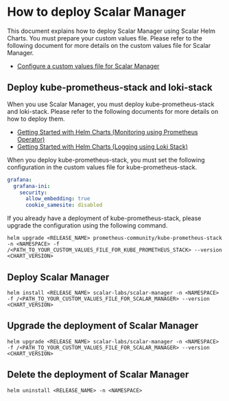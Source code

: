 # How to deploy Scalar Manager

This document explains how to deploy Scalar Manager using Scalar Helm Charts. You must prepare your custom values file. Please refer to the following document for more details on the custom values file for Scalar Manager.

* [Configure a custom values file for Scalar Manager](configure-custom-values-scalar-manager.md)

## Deploy kube-prometheus-stack and loki-stack

When you use Scalar Manager, you must deploy kube-prometheus-stack and loki-stack. Please refer to the following documents for more details on how to deploy them.

* [Getting Started with Helm Charts (Monitoring using Prometheus Operator)](https://github.com/scalar-labs/helm-charts/blob/main/docs/getting-started-monitoring.md)
* [Getting Started with Helm Charts (Logging using Loki Stack)](https://github.com/scalar-labs/helm-charts/blob/main/docs/getting-started-logging.md)

When you deploy kube-prometheus-stack, you must set the following configuration in the custom values file for kube-prometheus-stack.

```yaml
grafana:
  grafana-ini:
    security:
      allow_embedding: true
      cookie_samesite: disabled
```

If you already have a deployment of kube-prometheus-stack, please upgrade the configuration using the following command.

```console
helm upgrade <RELEASE_NAME> prometheus-community/kube-prometheus-stack -n <NAMESPACE> -f /<PATH_TO_YOUR_CUSTOM_VALUES_FILE_FOR_KUBE_PROMETHEUS_STACK> --version <CHART_VERSION>
```

## Deploy Scalar Manager

```console
helm install <RELEASE_NAME> scalar-labs/scalar-manager -n <NAMESPACE> -f /<PATH_TO_YOUR_CUSTOM_VALUES_FILE_FOR_SCALAR_MANAGER> --version <CHART_VERSION>
```

## Upgrade the deployment of Scalar Manager

```console
helm upgrade <RELEASE_NAME> scalar-labs/scalar-manager -n <NAMESPACE> -f /<PATH_TO_YOUR_CUSTOM_VALUES_FILE_FOR_SCALAR_MANAGER> --version <CHART_VERSION>
```

## Delete the deployment of Scalar Manager

```console
helm uninstall <RELEASE_NAME> -n <NAMESPACE>
```

